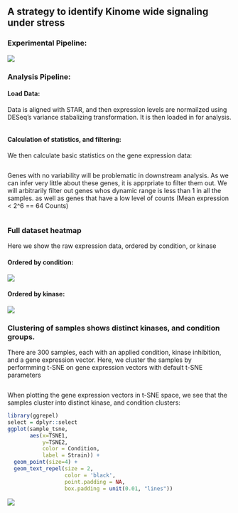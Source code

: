 ## A strategy to identify Kinome wide signaling under stress

### Experimental Pipeline:

![](img/Experiment_Cartoon.png)

### Analysis Pipeline:

#### Load Data:

Data is aligned with STAR, and then expression levels are normailzed using DESeq's variance stabalizing transformation. It is then loaded in for analysis.


```r
```

#### Calculation of statistics, and filtering:

We then calculate basic statistics on the gene expression data:

```r
```

Genes with no variability will be problematic in downstream analysis. As we can infer very little about these genes, it is apprpriate to filter them out. We will arbitrarily filter out genes whos dynamic range is less than 1 in all the samples. as well as genes that have a low level of counts (Mean expression < 2^6 == 64 Counts)

```r
```


### Full dataset heatmap

Here we show the raw expression data, ordered by condition, or kinase

#### Ordered by condition:

![](img/by_condition.png)

#### Ordered by kinase:

![](img/by_strain.png)


### Clustering of samples shows distinct kinases, and condition groups.

There are 300 samples, each with an applied condition, kinase inhibition, and a gene expression vector. Here, we cluster the samples by performming t-SNE on gene expression vectors with default t-SNE parameters


```r
```


When plotting the gene expression vectors in t-SNE space, we see that the samples cluster into distinct kinase, and condition clusters:

```r
library(ggrepel)
select = dplyr::select
ggplot(sample_tsne,
       aes(x=TSNE1, 
           y=TSNE2, 
           color = Condition, 
           label = Strain)) +
  geom_point(size=4) +
  geom_text_repel(size = 2,
                  color = 'black',
                  point.padding = NA,
                  box.padding = unit(0.01, "lines"))

```


<!-- heirarchically clustering the t-SNE projections: -->

<!-- ```{r, echo = -1, message=FALSE} -->
<!-- # library(dendextend) -->
<!-- # -->
<!-- # dend = sample_tsne %>% -->
<!-- #   select(starts_with('TSNE')) %>% # Select the TSNE variables -->
<!-- #   dist() %>% # Euclidean distance -->
<!-- #   hclust() %>% # Heirarchical Clustering -->
<!-- #   as.dendrogram() -->
<!-- # -->
<!-- # the_bars = cbind(factor(sample_tsne$Condition), -->
<!-- #                  factor(sample_tsne$Strain)) -->
<!-- # -->
<!-- # plot(dend) -->
<!-- # colored_bars(colors = the_bars, -->
<!-- #              dend = dend, -->
<!-- #              sort_by_labels_order = TRUE) -->
<!-- # -->
<!-- ``` -->



![](img/Kinase_Pipeline.png)


